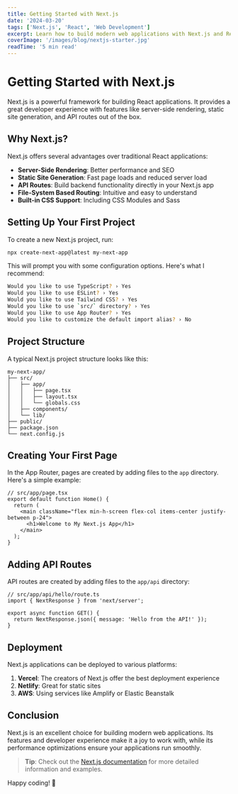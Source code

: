 ```yaml
---
title: Getting Started with Next.js
date: '2024-03-20'
tags: ['Next.js', 'React', 'Web Development']
excerpt: Learn how to build modern web applications with Next.js and React, from setup to deployment.
coverImage: '/images/blog/nextjs-starter.jpg'
readTime: '5 min read'
---
```


# Getting Started with Next.js

Next.js is a powerful framework for building React applications. It provides a great developer experience with features like server-side rendering, static site generation, and API routes out of the box.

## Why Next.js?

Next.js offers several advantages over traditional React applications:

- **Server-Side Rendering**: Better performance and SEO
- **Static Site Generation**: Fast page loads and reduced server load
- **API Routes**: Build backend functionality directly in your Next.js app
- **File-System Based Routing**: Intuitive and easy to understand
- **Built-in CSS Support**: Including CSS Modules and Sass

## Setting Up Your First Project

To create a new Next.js project, run:

```bash
npx create-next-app@latest my-next-app
```

This will prompt you with some configuration options. Here's what I recommend:

```bash
Would you like to use TypeScript? › Yes
Would you like to use ESLint? › Yes
Would you like to use Tailwind CSS? › Yes
Would you like to use `src/` directory? › Yes
Would you like to use App Router? › Yes
Would you like to customize the default import alias? › No
```

## Project Structure

A typical Next.js project structure looks like this:

```
my-next-app/
├── src/
│   ├── app/
│   │   ├── page.tsx
│   │   ├── layout.tsx
│   │   └── globals.css
│   ├── components/
│   └── lib/
├── public/
├── package.json
└── next.config.js
```

## Creating Your First Page

In the App Router, pages are created by adding files to the `app` directory. Here's a simple example:

```tsx
// src/app/page.tsx
export default function Home() {
  return (
    <main className="flex min-h-screen flex-col items-center justify-between p-24">
      <h1>Welcome to My Next.js App</h1>
    </main>
  );
}
```

## Adding API Routes

API routes are created by adding files to the `app/api` directory:

```tsx
// src/app/api/hello/route.ts
import { NextResponse } from 'next/server';

export async function GET() {
  return NextResponse.json({ message: 'Hello from the API!' });
}
```

## Deployment

Next.js applications can be deployed to various platforms:

1. **Vercel**: The creators of Next.js offer the best deployment experience
2. **Netlify**: Great for static sites
3. **AWS**: Using services like Amplify or Elastic Beanstalk

## Conclusion

Next.js is an excellent choice for building modern web applications. Its features and developer experience make it a joy to work with, while its performance optimizations ensure your applications run smoothly.

> **Tip**: Check out the [Next.js documentation](https://nextjs.org/docs) for more detailed information and examples.

Happy coding! 🚀 